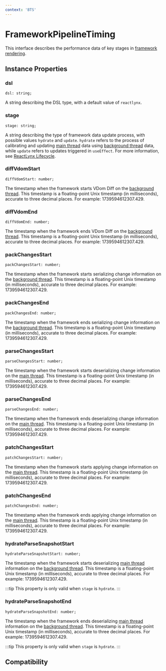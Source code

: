 ```yaml
---
context: 'BTS'
---
```



# FrameworkPipelineTiming

This interface describes the performance data of key stages in [framework rendering](/guide/spec#framework-rendering).

## Instance Properties

### dsl

```tsx
dsl: string;
```

A string describing the DSL type, with a default value of `reactlynx`.

### stage

```tsx
stage: string;
```

A string describing the type of framework data update process, with possible values `hydrate` and `update`. `hydrate` refers to the process of calibrating and updating [main thread](/guide/spec.html#main-thread-or-lynx-main-thread) data using [background thread](/guide/spec.html#background-thread-aka-off-main-thread) data, while `update` refers to updates triggered in `useEffect`. For more information, see [ReactLynx Lifecycle](/react/lifecycle).

### diffVdomStart

```tsx
diffVdomStart: number;
```

The timestamp when the framework starts VDom Diff on the [background thread](/guide/spec.html#background-thread-aka-off-main-thread). This timestamp is a floating-point Unix timestamp (in milliseconds), accurate to three decimal places. For example: 1739594612307.429.

### diffVdomEnd

```tsx
diffVdomEnd: number;
```

The timestamp when the framework ends VDom Diff on the [background thread](/guide/spec.html#background-thread-aka-off-main-thread). This timestamp is a floating-point Unix timestamp (in milliseconds), accurate to three decimal places. For example: 1739594612307.429.

### packChangesStart

```tsx
packChangesStart: number;
```

The timestamp when the framework starts serializing change information on the [background thread](/guide/spec.html#background-thread-aka-off-main-thread). This timestamp is a floating-point Unix timestamp (in milliseconds), accurate to three decimal places. For example: 1739594612307.429.

### packChangesEnd

```tsx
packChangesEnd: number;
```

The timestamp when the framework ends serializing change information on the [background thread](/guide/spec.html#background-thread-aka-off-main-thread). This timestamp is a floating-point Unix timestamp (in milliseconds), accurate to three decimal places. For example: 1739594612307.429.

### parseChangesStart

```tsx
parseChangesStart: number;
```

The timestamp when the framework starts deserializing change information on the [main thread](/guide/spec.html#main-thread-or-lynx-main-thread). This timestamp is a floating-point Unix timestamp (in milliseconds), accurate to three decimal places. For example: 1739594612307.429.

### parseChangesEnd

```tsx
parseChangesEnd: number;
```

The timestamp when the framework ends deserializing change information on the [main thread](/guide/spec.html#main-thread-or-lynx-main-thread). This timestamp is a floating-point Unix timestamp (in milliseconds), accurate to three decimal places. For example: 1739594612307.429.

### patchChangesStart

```tsx
patchChangesStart: number;
```

The timestamp when the framework starts applying change information on the [main thread](/guide/spec.html#main-thread-or-lynx-main-thread). This timestamp is a floating-point Unix timestamp (in milliseconds), accurate to three decimal places. For example: 1739594612307.429.

### patchChangesEnd

```tsx
patchChangesEnd: number;
```

The timestamp when the framework ends applying change information on the [main thread](/guide/spec.html#main-thread-or-lynx-main-thread). This timestamp is a floating-point Unix timestamp (in milliseconds), accurate to three decimal places. For example: 1739594612307.429.

### hydrateParseSnapshotStart

```tsx
hydrateParseSnapshotStart: number;
```

The timestamp when the framework starts deserializing [main thread](/guide/spec.html#main-thread-or-lynx-main-thread) information on the [background thread](/guide/spec.html#background-thread-aka-off-main-thread). This timestamp is a floating-point Unix timestamp (in milliseconds), accurate to three decimal places. For example: 1739594612307.429.

:::tip
This property is only valid when `stage` is `hydrate`.
:::

### hydrateParseSnapshotEnd

```tsx
hydrateParseSnapshotEnd: number;
```

The timestamp when the framework ends deserializing [main thread](/guide/spec.html#main-thread-or-lynx-main-thread) information on the [background thread](/guide/spec.html#background-thread-aka-off-main-thread). This timestamp is a floating-point Unix timestamp (in milliseconds), accurate to three decimal places. For example: 1739594612307.429.

:::tip
This property is only valid when `stage` is `hydrate`.
:::

## Compatibility


<LegacyCompatTable metadata="lynx-api/performance-api/framework-pipeline-timing" />
